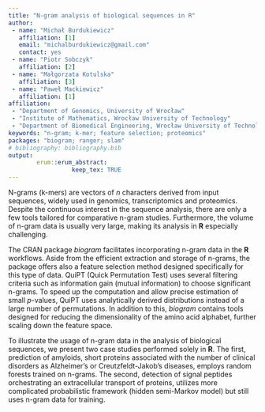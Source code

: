 ---
title: "N-gram analysis of biological sequences in R"
author:
 - name: "Michał Burdukiewicz"
   affiliation: [1]
   email: "michalburdukiewicz@gmail.com"
   contact: yes
 - name: "Piotr Sobczyk"
   affiliation: [2]
 - name: "Małgorzata Kotulska"
   affiliation: [3]
 - name: "Paweł Mackiewicz"
   affiliation: [1]
affiliation:
 - "Department of Genomics, University of Wrocław"
 - "Institute of Mathematics, Wrocław University of Technology"
 - "Department of Biomedical Engineering, Wrocław University of Technology"
keywords: "n-gram; k-mer; feature selection; proteomics"
packages: "biogram; ranger; slam"
# bibliography: bibliography.bib
output:  
        erum::erum_abstract:
                  keep_tex: TRUE
---

N-grams (k-mers) are vectors of $n$ characters derived from input
sequences, widely used in genomics, transcriptomics and proteomics.
Despite the continuous interest in the sequence analysis, there are only
a few tools tailored for comparative n-gram studies. Furthermore, the
volume of n-gram data is usually very large, making its analysis in **R**
especially challenging.

The CRAN package *biogram* facilitates incorporating n-gram data in the **R** workflows. Aside from the efficient extraction and storage of n-grams,
the package offers also a feature selection method designed specifically
for this type of data. QuiPT (Quick Permutation Test) uses several
filtering criteria such as information gain (mutual information) to
choose significant n-grams. To speed up the computation and allow
precise estimation of small $p$-values, QuiPT uses analytically derived
distributions instead of a large number of permutations. In addition to
this, *biogram* contains tools designed for reducing the dimensionality of the
amino acid alphabet, further scaling down the feature space.

To illustrate the usage of n-gram data in the analysis of biological
sequences, we present two case studies performed solely in **R**. The first,
prediction of amyloids, short proteins associated with the number of
clinical disorders as Alzheimer's or Creutzfeldt-Jakob’s diseases,
employs random forests trained on n-grams. The second, detection of
signal peptides orchestrating an extracellular transport of proteins,
utilizes more complicated probabilistic framework (hidden semi-Markov
model) but still uses n-gram data for training.

<!--  -->
<!-- **References** -->
<!-- @article{wright_ranger:_2015,
 title = {ranger: {A} {Fast} {Implementation} of {Random} {Forests} for {High} {Dimensional} {Data} in {C}++ and {R}},
 shorttitle = {ranger},
 url = {http://arxiv.org/abs/1508.04409},
 abstract = {We introduce the C++ application and R package ranger. The software is a fast implementation of random forests for high dimensional data. Ensembles of classification, regression and survival trees are supported. We describe the implementation, provide examples, validate the package with a reference implementation, and compare runtime and memory usage with other implementations. The new software proves to scale best with the number of features, samples, trees, and features tried for splitting. Finally, we show that ranger is the fastest and most memory efficient implementation of random forests to analyze data on the scale of a genome-wide association study.},
 urldate = {2016-03-06},
 journal = {arXiv:1508.04409 [stat]},
 author = {Wright, Marvin N. and Ziegler, Andreas},
 month = aug,
 year = {2015},
 note = {arXiv: 1508.04409},
 keywords = {Statistics - Computation, Statistics - Machine Learning},
 file = {arXiv\:1508.04409 PDF:/home/michal/.zotero/zotero/hf9fdd3i.default/zotero/storage/RVAIJNCD/Wright i Ziegler - 2015 - ranger A Fast Implementation of Random Forests fo.pdf:application/pdf;arXiv.org Snapshot:/home/michal/.zotero/zotero/hf9fdd3i.default/zotero/storage/6PQMGRBW/1508.html:text/html}
 }
 
 
 @article{murphy_simplified_2000,
 title = {Simplified amino acid alphabets for protein fold recognition and implications for folding},
 volume = {13},
 issn = {1741-0126, 1741-0134},
 url = {http://peds.oxfordjournals.org/content/13/3/149},
 doi = {10.1093/protein/13.3.149},
 abstract = {Protein design experiments have shown that the use of specific subsets of amino acids can produce foldable proteins. This prompts the question of whether there is a minimal amino acid alphabet which could be used to fold all proteins. In this work we make an analogy between sequence patterns which produce foldable sequences and those which make it possible to detect structural homologs by aligning sequences, and use it to suggest the possible size of such a reduced alphabet. We estimate that reduced alphabets containing 10–12 letters can be used to design foldable sequences for a large number of protein families. This estimate is based on the observation that there is little loss of the information necessary to pick out structural homologs in a clustered protein sequence database when a suitable reduction of the amino acid alphabet from 20 to 10 letters is made, but that this information is rapidly degraded when further reductions in the alphabet are made.},
 language = {en},
 number = {3},
 urldate = {2015-10-12},
 journal = {Protein Engineering},
 author = {Murphy, Lynne Reed and Wallqvist, Anders and Levy, Ronald M.},
 month = mar,
 year = {2000},
 pmid = {10775656},
 keywords = {minimal alphabet, protein fold recognition, Sequence Alignment},
 pages = {149--152},
 file = {Full Text PDF:/home/michal/.zotero/zotero/hf9fdd3i.default/zotero/storage/AA8Q22XA/Murphy i in. - 2000 - Simplified amino acid alphabets for protein fold r.pdf:application/pdf;Full Text PDF:/home/michal/.zotero/zotero/hf9fdd3i.default/zotero/storage/G6GIKP2W/Murphy i in. - 2000 - Simplified amino acid alphabets for protein fold r.pdf:application/pdf;Snapshot:/home/michal/.zotero/zotero/hf9fdd3i.default/zotero/storage/KVQSARMR/149.html:text/html;Snapshot:/home/michal/.zotero/zotero/hf9fdd3i.default/zotero/storage/SETRR58Q/149.html:text/html}
 }
 
 @article{fandrich_oligomeric_2012,
 series = {Amyloid {Structure}, {Function}, and {Molecular} {Mechanisms} ({Part} {II})},
 title = {Oligomeric {Intermediates} in {Amyloid} {Formation}: {Structure} {Determination} and {Mechanisms} of {Toxicity}},
 volume = {421},
 issn = {0022-2836},
 shorttitle = {Oligomeric {Intermediates} in {Amyloid} {Formation}},
 url = {http://www.sciencedirect.com/science/article/pii/S0022283612000277},
 doi = {10.1016/j.jmb.2012.01.006},
 abstract = {Oligomeric intermediates are non-fibrillar polypeptide assemblies that occur during amyloid fibril formation and that are thought to underlie the aetiology of amyloid diseases, such as Alzheimer's disease, Parkinson's disease and Huntington's disease. Focusing primarily on the oligomeric states formed from Alzheimer's disease β-amyloid (Aβ) peptide, this review will make references to other polypeptide systems, highlighting common principles or sequence-specific differences. The covered topics include the structural properties and polymorphism of oligomers, the biophysical mechanism of peptide self-assembly and its role for pathogenicity in amyloid disease. Oligomer-dependent toxicity mechanisms will be explained along with recently emerging possibilities of interference.},
 number = {4–5},
 urldate = {2015-07-24},
 journal = {Journal of Molecular Biology},
 author = {Fändrich, Marcus},
 month = aug,
 year = {2012},
 keywords = {Amyloid, intermediate, oligomer, protein folding disease, structure},
 pages = {427--440},
 file = {ScienceDirect Full Text PDF:/home/michal/.zotero/zotero/hf9fdd3i.default/zotero/storage/TDSVH6TX/Fändrich - 2012 - Oligomeric Intermediates in Amyloid Formation Str.pdf:application/pdf;ScienceDirect Snapshot:/home/michal/.zotero/zotero/hf9fdd3i.default/zotero/storage/Q2NJX65V/S0022283612000277.html:text/html}
 }
 
 @book{burdukiewicz_biogram:_2015,
 title = {biogram: analysis of biological sequences using n-grams},
 url = {http://CRAN.R-project.org/package=biogram},
 author = {Burdukiewicz, Michal and Sobczyk, Piotr and Lauber, Chris},
 year = {2015},
 note = {R package version 1.2}
 } -->
